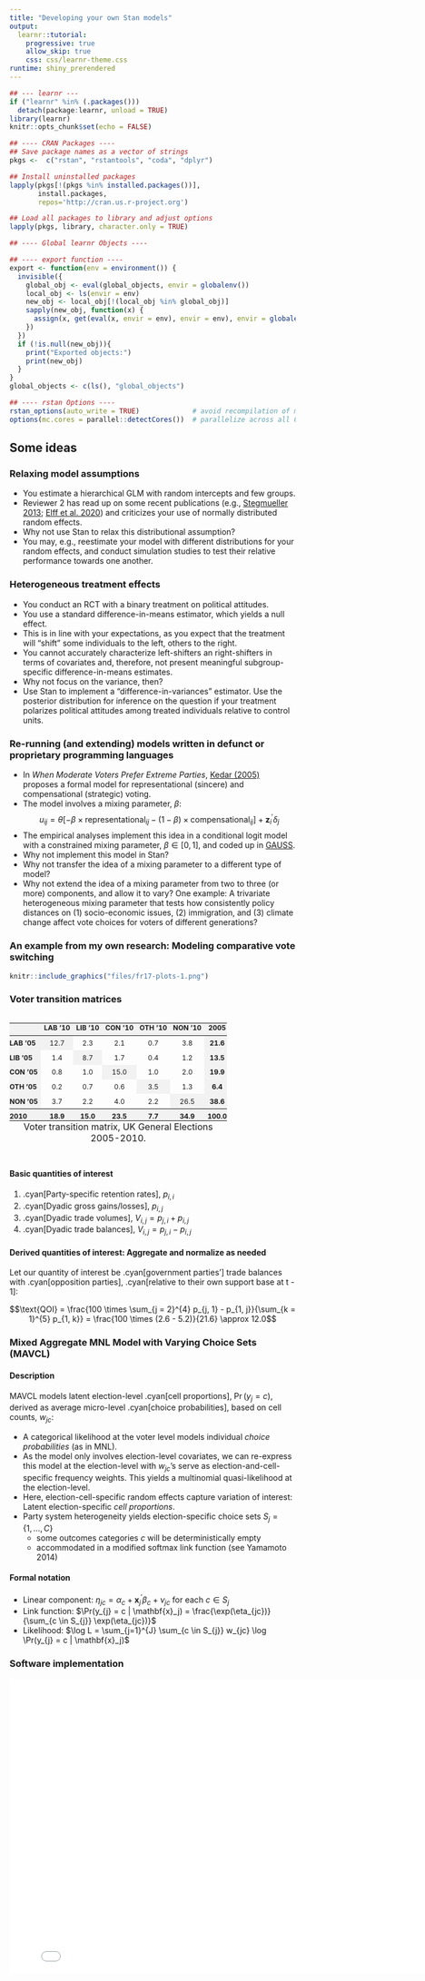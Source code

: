 ```yaml
---
title: "Developing your own Stan models"
output: 
  learnr::tutorial:
    progressive: true
    allow_skip: true
    css: css/learnr-theme.css
runtime: shiny_prerendered
---
```


```r
## --- learnr ---
if ("learnr" %in% (.packages()))
  detach(package:learnr, unload = TRUE)
library(learnr)
knitr::opts_chunk$set(echo = FALSE)

## ---- CRAN Packages ----
## Save package names as a vector of strings
pkgs <-  c("rstan", "rstantools", "coda", "dplyr")

## Install uninstalled packages
lapply(pkgs[!(pkgs %in% installed.packages())], 
       install.packages,
       repos='http://cran.us.r-project.org')

## Load all packages to library and adjust options
lapply(pkgs, library, character.only = TRUE)

## ---- Global learnr Objects ----

## ---- export function ----
export <- function(env = environment()) {
  invisible({
    global_obj <- eval(global_objects, envir = globalenv())
    local_obj <- ls(envir = env)
    new_obj <- local_obj[!(local_obj %in% global_obj)]
    sapply(new_obj, function(x) {
      assign(x, get(eval(x, envir = env), envir = env), envir = globalenv())
    })
  })
  if (!is.null(new_obj)){
    print("Exported objects:")
    print(new_obj)
  }
}
global_objects <- c(ls(), "global_objects")

## ---- rstan Options ----
rstan_options(auto_write = TRUE)             # avoid recompilation of models
options(mc.cores = parallel::detectCores())  # parallelize across all CPUs
```


## Some ideas

### Relaxing model assumptions

- You estimate a hierarchical GLM with random intercepts and few groups.
- Reviewer 2 has read up on some recent publications (e.g., [Stegmueller 2013](https://onlinelibrary.wiley.com/doi/full/10.1111/ajps.12001); [Elff et al. 2020](https://www.elff.eu/article/multilevel-improving/)) and criticizes your use of normally distributed random effects.
- Why not use Stan to relax this distributional assumption?
- You may, e.g., reestimate your model with different distributions for your random effects, and conduct simulation studies to test their relative performance towards one another.

### Heterogeneous treatment effects

- You conduct an RCT with a binary treatment on political attitudes.
- You use a standard difference-in-means estimator, which yields a null effect.
- This is in line with your expectations, as you expect that the treatment will "shift" some individuals to the left, others to the right.
- You cannot accurately characterize left-shifters an right-shifters in terms of covariates and, therefore, not present meaningful subgroup-specific difference-in-means estimates.
- Why not focus on the variance, then?
- Use Stan to implement a "difference-in-variances" estimator. Use the posterior distribution for inference on the question if your treatment polarizes political attitudes among treated individuals relative to control units.

### Re-running (and extending) models written in defunct or proprietary programming languages

- In *When Moderate Voters Prefer Extreme Parties*, [Kedar (2005)](https://www.cambridge.org/core/journals/american-political-science-review/article/when-moderate-voters-prefer-extreme-parties-policy-balancingin-parliamentary-elections/A6729F56D47DDD3993DD3CA02840B6B0) proposes a formal model for representational (sincere) and compensational (strategic) voting.
- The model involves a mixing parameter, $\beta$: $$u_{ij} = \theta [-\beta \times \text{representational}_{ij} - (1 - \beta) \times \text{compensational}_{ij}] + \mathbf{z}_{i}^{\prime}\delta_j $$
- The empirical analyses implement this idea in a conditional logit model with a constrained mixing parameter, $\beta \in [0,1]$, and coded up in [GAUSS](https://en.wikipedia.org/wiki/GAUSS_(software)).
- Why not implement this model in Stan?
- Why not transfer the idea of a mixing parameter to a different type of model?
- Why not extend the idea of a mixing parameter from two to three (or more) components, and allow it to vary? One example: A trivariate heterogeneous mixing parameter that tests how consistently policy distances on (1) socio-economic issues, (2) immigration, and (3) climate change affect vote choices for voters of different generations?

### An example from my own research: Modeling comparative vote switching

```r
knitr::include_graphics("files/fr17-plots-1.png")
```

### Voter transition matrices

<table class="huxtable" style="border-collapse: collapse; border: 0px; margin-bottom: 2em; margin-top: 2em; ; margin-left: auto; margin-right: auto;  " id="tab:transition-matrix-6">
<caption style="caption-side: bottom; text-align: center;">Voter transition matrix, UK General Elections 2005-2010.</caption><col><col><col><col><col><col><col><tr>
<th style="vertical-align: top; text-align: left; white-space: normal; border-style: solid solid solid solid; border-width: 0pt 0pt 0.4pt 0pt;    padding: 0pt 4pt 4pt 0pt; background-color: rgb(242, 242, 242); font-weight: bold; font-size: 9pt;"></th><th style="vertical-align: top; text-align: center; white-space: normal; border-style: solid solid solid solid; border-width: 0pt 0pt 0.4pt 0pt;    padding: 0pt 4pt 4pt 4pt; background-color: rgb(242, 242, 242); font-weight: bold; font-size: 9pt;">LAB '10</th><th style="vertical-align: top; text-align: center; white-space: normal; border-style: solid solid solid solid; border-width: 0pt 0pt 0.4pt 0pt;    padding: 0pt 4pt 4pt 4pt; background-color: rgb(242, 242, 242); font-weight: bold; font-size: 9pt;">LIB '10</th><th style="vertical-align: top; text-align: center; white-space: normal; border-style: solid solid solid solid; border-width: 0pt 0pt 0.4pt 0pt;    padding: 0pt 4pt 4pt 4pt; background-color: rgb(242, 242, 242); font-weight: bold; font-size: 9pt;">CON '10</th><th style="vertical-align: top; text-align: center; white-space: normal; border-style: solid solid solid solid; border-width: 0pt 0pt 0.4pt 0pt;    padding: 0pt 4pt 4pt 4pt; background-color: rgb(242, 242, 242); font-weight: bold; font-size: 9pt;">OTH '10</th><th style="vertical-align: top; text-align: center; white-space: normal; border-style: solid solid solid solid; border-width: 0pt 0pt 0.4pt 0pt;    padding: 0pt 4pt 4pt 4pt; background-color: rgb(242, 242, 242); font-weight: bold; font-size: 9pt;">NON '10</th><th style="vertical-align: top; text-align: center; white-space: normal; border-style: solid solid solid solid; border-width: 0pt 0pt 0.4pt 0pt;    padding: 0pt 0pt 4pt 4pt; background-color: rgb(242, 242, 242); font-weight: bold; font-size: 9pt;">2005</th></tr>
<tr>
<td style="vertical-align: top; text-align: left; white-space: normal; border-style: solid solid solid solid; border-width: 0.4pt 0pt 0pt 0pt;    padding: 4pt 4pt 4pt 0pt; background-color: rgb(242, 242, 242); font-weight: bold; font-size: 9pt;">LAB '05</td><td style="vertical-align: top; text-align: center; white-space: normal; border-style: solid solid solid solid; border-width: 0.4pt 0pt 0pt 0pt;    padding: 4pt 4pt 4pt 4pt; background-color: rgb(242, 242, 242); font-weight: normal; font-size: 9pt;"> 12.7</td><td style="vertical-align: top; text-align: center; white-space: normal; border-style: solid solid solid solid; border-width: 0.4pt 0pt 0pt 0pt;    padding: 4pt 4pt 4pt 4pt; font-weight: normal; font-size: 9pt;">  2.3</td><td style="vertical-align: top; text-align: center; white-space: normal; border-style: solid solid solid solid; border-width: 0.4pt 0pt 0pt 0pt;    padding: 4pt 4pt 4pt 4pt; font-weight: normal; font-size: 9pt;">  2.1</td><td style="vertical-align: top; text-align: center; white-space: normal; border-style: solid solid solid solid; border-width: 0.4pt 0pt 0pt 0pt;    padding: 4pt 4pt 4pt 4pt; font-weight: normal; font-size: 9pt;">  0.7</td><td style="vertical-align: top; text-align: center; white-space: normal; border-style: solid solid solid solid; border-width: 0.4pt 0pt 0pt 0pt;    padding: 4pt 4pt 4pt 4pt; font-weight: normal; font-size: 9pt;">  3.8</td><td style="vertical-align: top; text-align: center; white-space: normal; border-style: solid solid solid solid; border-width: 0.4pt 0pt 0pt 0pt;    padding: 4pt 0pt 4pt 4pt; background-color: rgb(242, 242, 242); font-weight: bold; font-size: 9pt;"> 21.6</td></tr>
<tr>
<td style="vertical-align: top; text-align: left; white-space: normal; padding: 4pt 4pt 4pt 0pt; background-color: rgb(242, 242, 242); font-weight: bold; font-size: 9pt;">LIB '05</td><td style="vertical-align: top; text-align: center; white-space: normal; padding: 4pt 4pt 4pt 4pt; font-weight: normal; font-size: 9pt;">  1.4</td><td style="vertical-align: top; text-align: center; white-space: normal; padding: 4pt 4pt 4pt 4pt; background-color: rgb(242, 242, 242); font-weight: normal; font-size: 9pt;">  8.7</td><td style="vertical-align: top; text-align: center; white-space: normal; padding: 4pt 4pt 4pt 4pt; font-weight: normal; font-size: 9pt;">  1.7</td><td style="vertical-align: top; text-align: center; white-space: normal; padding: 4pt 4pt 4pt 4pt; font-weight: normal; font-size: 9pt;">  0.4</td><td style="vertical-align: top; text-align: center; white-space: normal; padding: 4pt 4pt 4pt 4pt; font-weight: normal; font-size: 9pt;">  1.2</td><td style="vertical-align: top; text-align: center; white-space: normal; padding: 4pt 0pt 4pt 4pt; background-color: rgb(242, 242, 242); font-weight: bold; font-size: 9pt;"> 13.5</td></tr>
<tr>
<td style="vertical-align: top; text-align: left; white-space: normal; padding: 4pt 4pt 4pt 0pt; background-color: rgb(242, 242, 242); font-weight: bold; font-size: 9pt;">CON '05</td><td style="vertical-align: top; text-align: center; white-space: normal; padding: 4pt 4pt 4pt 4pt; font-weight: normal; font-size: 9pt;">  0.8</td><td style="vertical-align: top; text-align: center; white-space: normal; padding: 4pt 4pt 4pt 4pt; font-weight: normal; font-size: 9pt;">  1.0</td><td style="vertical-align: top; text-align: center; white-space: normal; padding: 4pt 4pt 4pt 4pt; background-color: rgb(242, 242, 242); font-weight: normal; font-size: 9pt;"> 15.0</td><td style="vertical-align: top; text-align: center; white-space: normal; padding: 4pt 4pt 4pt 4pt; font-weight: normal; font-size: 9pt;">  1.0</td><td style="vertical-align: top; text-align: center; white-space: normal; padding: 4pt 4pt 4pt 4pt; font-weight: normal; font-size: 9pt;">  2.0</td><td style="vertical-align: top; text-align: center; white-space: normal; padding: 4pt 0pt 4pt 4pt; background-color: rgb(242, 242, 242); font-weight: bold; font-size: 9pt;"> 19.9</td></tr>
<tr>
<td style="vertical-align: top; text-align: left; white-space: normal; padding: 4pt 4pt 4pt 0pt; background-color: rgb(242, 242, 242); font-weight: bold; font-size: 9pt;">OTH '05</td><td style="vertical-align: top; text-align: center; white-space: normal; padding: 4pt 4pt 4pt 4pt; font-weight: normal; font-size: 9pt;">  0.2</td><td style="vertical-align: top; text-align: center; white-space: normal; padding: 4pt 4pt 4pt 4pt; font-weight: normal; font-size: 9pt;">  0.7</td><td style="vertical-align: top; text-align: center; white-space: normal; padding: 4pt 4pt 4pt 4pt; font-weight: normal; font-size: 9pt;">  0.6</td><td style="vertical-align: top; text-align: center; white-space: normal; padding: 4pt 4pt 4pt 4pt; background-color: rgb(242, 242, 242); font-weight: normal; font-size: 9pt;">  3.5</td><td style="vertical-align: top; text-align: center; white-space: normal; padding: 4pt 4pt 4pt 4pt; font-weight: normal; font-size: 9pt;">  1.3</td><td style="vertical-align: top; text-align: center; white-space: normal; padding: 4pt 0pt 4pt 4pt; background-color: rgb(242, 242, 242); font-weight: bold; font-size: 9pt;">  6.4</td></tr>
<tr>
<td style="vertical-align: top; text-align: left; white-space: normal; border-style: solid solid solid solid; border-width: 0pt 0pt 0.4pt 0pt;    padding: 4pt 4pt 4pt 0pt; background-color: rgb(242, 242, 242); font-weight: bold; font-size: 9pt;">NON '05</td><td style="vertical-align: top; text-align: center; white-space: normal; border-style: solid solid solid solid; border-width: 0pt 0pt 0.4pt 0pt;    padding: 4pt 4pt 4pt 4pt; font-weight: normal; font-size: 9pt;">  3.7</td><td style="vertical-align: top; text-align: center; white-space: normal; border-style: solid solid solid solid; border-width: 0pt 0pt 0.4pt 0pt;    padding: 4pt 4pt 4pt 4pt; font-weight: normal; font-size: 9pt;">  2.2</td><td style="vertical-align: top; text-align: center; white-space: normal; border-style: solid solid solid solid; border-width: 0pt 0pt 0.4pt 0pt;    padding: 4pt 4pt 4pt 4pt; font-weight: normal; font-size: 9pt;">  4.0</td><td style="vertical-align: top; text-align: center; white-space: normal; border-style: solid solid solid solid; border-width: 0pt 0pt 0.4pt 0pt;    padding: 4pt 4pt 4pt 4pt; font-weight: normal; font-size: 9pt;">  2.2</td><td style="vertical-align: top; text-align: center; white-space: normal; border-style: solid solid solid solid; border-width: 0pt 0pt 0.4pt 0pt;    padding: 4pt 4pt 4pt 4pt; background-color: rgb(242, 242, 242); font-weight: normal; font-size: 9pt;"> 26.5</td><td style="vertical-align: top; text-align: center; white-space: normal; border-style: solid solid solid solid; border-width: 0pt 0pt 0.4pt 0pt;    padding: 4pt 0pt 4pt 4pt; background-color: rgb(242, 242, 242); font-weight: bold; font-size: 9pt;"> 38.6</td></tr>
<tr>
<td style="vertical-align: top; text-align: left; white-space: normal; border-style: solid solid solid solid; border-width: 0.4pt 0pt 0pt 0pt;    padding: 4pt 4pt 0pt 0pt; background-color: rgb(242, 242, 242); font-weight: bold; font-size: 9pt;">2010</td><td style="vertical-align: top; text-align: center; white-space: normal; border-style: solid solid solid solid; border-width: 0.4pt 0pt 0pt 0pt;    padding: 4pt 4pt 0pt 4pt; background-color: rgb(242, 242, 242); font-weight: bold; font-size: 9pt;"> 18.9</td><td style="vertical-align: top; text-align: center; white-space: normal; border-style: solid solid solid solid; border-width: 0.4pt 0pt 0pt 0pt;    padding: 4pt 4pt 0pt 4pt; background-color: rgb(242, 242, 242); font-weight: bold; font-size: 9pt;"> 15.0</td><td style="vertical-align: top; text-align: center; white-space: normal; border-style: solid solid solid solid; border-width: 0.4pt 0pt 0pt 0pt;    padding: 4pt 4pt 0pt 4pt; background-color: rgb(242, 242, 242); font-weight: bold; font-size: 9pt;"> 23.5</td><td style="vertical-align: top; text-align: center; white-space: normal; border-style: solid solid solid solid; border-width: 0.4pt 0pt 0pt 0pt;    padding: 4pt 4pt 0pt 4pt; background-color: rgb(242, 242, 242); font-weight: bold; font-size: 9pt;">  7.7</td><td style="vertical-align: top; text-align: center; white-space: normal; border-style: solid solid solid solid; border-width: 0.4pt 0pt 0pt 0pt;    padding: 4pt 4pt 0pt 4pt; background-color: rgb(242, 242, 242); font-weight: bold; font-size: 9pt;"> 34.9</td><td style="vertical-align: top; text-align: center; white-space: normal; border-style: solid solid solid solid; border-width: 0.4pt 0pt 0pt 0pt;    padding: 4pt 0pt 0pt 4pt; background-color: rgb(242, 242, 242); font-weight: bold; font-size: 9pt;">100.0</td></tr>
</table>

#### Basic quantities of interest

1. .cyan[Party-specific retention rates], $p_{i,i}$
2. .cyan[Dyadic gross gains/losses], $p_{i,j}$
3. .cyan[Dyadic trade volumes], $V_{i,j} = p_{j,i} + p_{i,j}$
4. .cyan[Dyadic trade balances], $V_{i,j} = p_{j,i} - p_{i,j}$
  
#### Derived quantities of interest: Aggregate and normalize as needed

Let our quantity of interest be .cyan[government parties'] trade balances with .cyan[opposition parties], .cyan[relative to their own support base at t - 1]:

$$\text{QOI} = \frac{100 \times \sum_{j = 2}^{4} p_{j, 1} -  p_{1, j}}{\sum_{k = 1}^{5} p_{1, k}} = \frac{100 \times (2.6 - 5.2)}{21.6} \approx 12.0$$

### Mixed Aggregate MNL Model with Varying Choice Sets (MAVCL)

#### Description

MAVCL models latent election-level .cyan[cell proportions], $\Pr(y_{j} = c)$, derived as average micro-level .cyan[choice probabilities], based on cell counts, $w_{jc}$:

- A categorical likelihood at the voter level models individual *choice probabilities* (as in MNL).
- As the model only involves election-level covariates, we can re-express this model at the election-level with $w_{jc}$'s serve as election-and-cell-specific frequency weights. This yields a multinomial quasi-likelihood at the election-level.
- Here, election-cell-specific random effects capture variation of interest: Latent election-specific *cell proportions*.
- Party system heterogeneity yields election-specific choice sets $S_j = \{1,...,C\}$
  + some outcomes categories $c$ will be deterministically empty
  + accommodated in a modified softmax link function (see Yamamoto 2014)


#### Formal notation

- Linear component: $\eta_{jc} = \alpha_c + \mathbf{x}_j^{\prime} \beta_c + \nu_{jc} \text{  for each  } c \in S_{j}$
- Link function: $\Pr(y_{j} = c | \mathbf{x}_j) = \frac{\exp(\eta_{jc})}{\sum_{c \in S_{j}} \exp(\eta_{jc})}$
- Likelihood: $\log L = \sum_{j=1}^{J} \sum_{c \in S_{j}} w_{jc} \log \Pr(y_{j} = c | \mathbf{x}_j)$

### Software implementation

<p align="center">
  <iframe width="800" height="520" src="files/voteswitchR-package.html" frameborder="0" allow="accelerometer; autoplay; encrypted-media; gyroscope; picture-in-picture" allowfullscreen></iframe>
</p>

